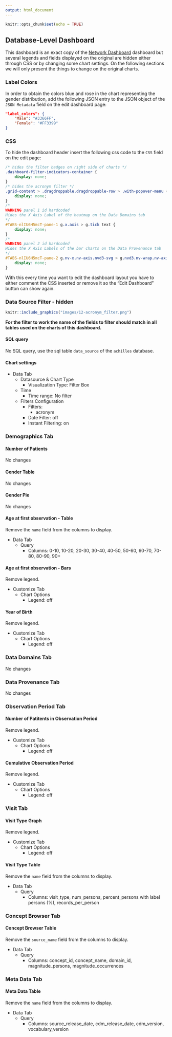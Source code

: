 ```yaml
---
output: html_document
---
```


```r
knitr::opts_chunk$set(echo = TRUE)
```

## Database-Level Dashboard

<!-- Discuss the goal of this dashboard... TO DO -->

This dashboard is an exact copy of the [Network Dashboard](#PerDatabaseDashboard) dashboard but several legends and fields
displayed on the original are hidden either through CSS or by changing some chart settings.
On the following sections we will only present the things to change on the original charts.

### Label Colors  {-}

In order to obtain the colors blue and rose in the chart representing the gender distribution,
add the following JSON entry to the JSON object of the `JSON Metadata` field on the edit dashboard page:

```json
"label_colors": {
    "Male": "#3366FF",
    "Female": "#FF3399"
}
```

### CSS {-}

To hide the dashboard header insert the following css code to the `CSS` field on the edit page:

```css
/* hides the filter badges on right side of charts */
.dashboard-filter-indicators-container {
    display: none;
}
/* hides the acronym filter */
.grid-content > .dragdroppable.dragdroppable-row > .with-popover-menu {
    display: none;
}
/*
WARNING panel 1 id hardcoded
Hides the X Axis Label of the heatmap on the Data Domains tab
*/
#TABS-nlIU6H5mcT-pane-1 g.x.axis > g.tick text {
    display: none;
}
/*
WARNING panel 2 id hardcoded
Hides the X Axis Labels of the bar charts on the Data Provenance tab
*/
#TABS-nlIU6H5mcT-pane-2 g.nv-x.nv-axis.nvd3-svg > g.nvd3.nv-wrap.nv-axis > g > g.tick.zero > text {
    display: none;
}
```

With this every time you want to edit the dashboard layout you have to either comment the CSS inserted
or remove it so the "Edit Dashboard" button can show again.

### Data Source Filter - hidden {-}

```r
knitr::include_graphics("images/12-acronym_filter.png")
```

**For the filter to work the name of the fields to filter should match in all tables used on the charts of this dashboard.**

#### SQL query {-}

No SQL query, use the sql table `data_source` of the `achilles` database.

#### Chart settings {-}

- Data Tab
  - Datasource & Chart Type
    - Visualization Type: Filter Box
  - Time
    - Time range: No filter
  - Filters Configuration
    - Filters:
      - acronym
    - Date Filter: off
    - Instant Filtering: on

### Demographics Tab {-}

#### Number of Patients {-}

No changes

#### Gender Table {-}

No changes

#### Gender Pie {-}

No changes

#### Age at first observation - Table {-}

Remove the `name` field from the columns to display.
  
- Data Tab
  - Query
    - Columns: 0-10, 10-20, 20-30, 30-40, 40-50, 50-60, 60-70, 70-80, 80-90, 90+

#### Age at first observation - Bars {-}

Remove legend.

- Customize Tab
  - Chart Options
    - Legend: off

#### Year of Birth {-}

Remove legend.

- Customize Tab
  - Chart Options
    - Legend: off

### Data Domains Tab {-}

No changes

### Data Provenance Tab {-}

No changes

### Observation Period Tab {-}

#### Number of Patitents in Observation Period {-}

Remove legend.

- Customize Tab
  - Chart Options
    - Legend: off

#### Cumulative Observation Period {-}

Remove legend.

- Customize Tab
  - Chart Options
    - Legend: off

### Visit Tab {-}

#### Visit Type Graph {-}

Remove legend.

- Customize Tab
  - Chart Options
    - Legend: off

#### Visit Type Table {-}

Remove the `name` field from the columns to display.

- Data Tab
  - Query
    - Columns: visit_type, num_persons, percent_persons with label persons (%), records_per_person

### Concept Browser Tab {-}

#### Concept Browser Table {-}

Remove the `source_name` field from the columns to display.

- Data Tab
  - Query
    - Columns: concept_id, concept_name, domain_id, magnitude_persons, magnitude_occurrences

### Meta Data Tab {-}

#### Meta Data Table {-}

Remove the `name` field from the columns to display.

- Data Tab
  - Query
    - Columns: source_release_date, cdm_release_date, cdm_version, vocabulary_version
